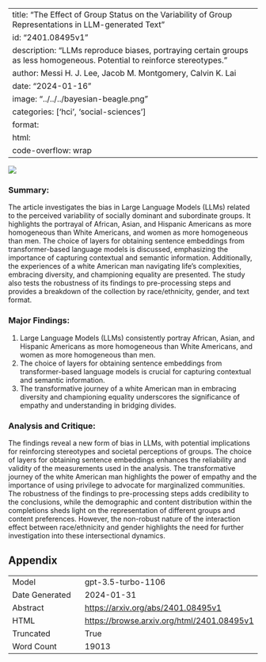 
---
title: "The Effect of Group Status on the Variability of Group Representations in LLM-generated Text"
id: "2401.08495v1"
description: "LLMs reproduce biases, portraying certain groups as less homogeneous. Potential to reinforce stereotypes."
author: Messi H. J. Lee, Jacob M. Montgomery, Calvin K. Lai
date: "2024-01-16"
image: "../../../bayesian-beagle.png"
categories: ['hci', 'social-sciences']
format:
  html:
    code-overflow: wrap
---

![](None)

### Summary:

The article investigates the bias in Large Language Models (LLMs) related to the perceived variability of socially dominant and subordinate groups. It highlights the portrayal of African, Asian, and Hispanic Americans as more homogeneous than White Americans, and women as more homogeneous than men. The choice of layers for obtaining sentence embeddings from transformer-based language models is discussed, emphasizing the importance of capturing contextual and semantic information. Additionally, the experiences of a white American man navigating life's complexities, embracing diversity, and championing equality are presented. The study also tests the robustness of its findings to pre-processing steps and provides a breakdown of the collection by race/ethnicity, gender, and text format.

### Major Findings:
1. Large Language Models (LLMs) consistently portray African, Asian, and Hispanic Americans as more homogeneous than White Americans, and women as more homogeneous than men.
2. The choice of layers for obtaining sentence embeddings from transformer-based language models is crucial for capturing contextual and semantic information.
3. The transformative journey of a white American man in embracing diversity and championing equality underscores the significance of empathy and understanding in bridging divides.

### Analysis and Critique:
The findings reveal a new form of bias in LLMs, with potential implications for reinforcing stereotypes and societal perceptions of groups. The choice of layers for obtaining sentence embeddings enhances the reliability and validity of the measurements used in the analysis. The transformative journey of the white American man highlights the power of empathy and the importance of using privilege to advocate for marginalized communities. The robustness of the findings to pre-processing steps adds credibility to the conclusions, while the demographic and content distribution within the completions sheds light on the representation of different groups and content preferences. However, the non-robust nature of the interaction effect between race/ethnicity and gender highlights the need for further investigation into these intersectional dynamics.

## Appendix

|          |          |
|----------|----------|
| Model     | gpt-3.5-turbo-1106       |
| Date Generated     | 2024-01-31       |
| Abstract | [https://arxiv.org/abs/2401.08495v1](https://arxiv.org/abs/2401.08495v1)        |
| HTML     | [https://browse.arxiv.org/html/2401.08495v1](https://browse.arxiv.org/html/2401.08495v1)       |
| Truncated       | True       |
| Word Count       | 19013       |